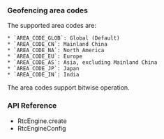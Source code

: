 <PlatformWrapper platform="android">

### Geofencing area codes

The supported area codes are:

    * `AREA_CODE_GLOB`: Global (Default)
    * `AREA_CODE_CN`: Mainland China
    * `AREA_CODE_NA`: North America
    * `AREA_CODE_EU`: Europe
    * `AREA_CODE_AS`: Asia, excluding Mainland China
    * `AREA_CODE_JP`: Japan
    * `AREA_CODE_IN`: India

The area codes support bitwise operation.

### API Reference

* <Link to = "{{global.API_REF_ANDROID_ROOT}}/class_irtcengine.html#api_irtcengine_initialize">RtcEngine.create</Link>

* <Link to = "{{global.API_REF_ANDROID_ROOT}}/rtc_api_data_type.html#class_rtcengineconfig">RtcEngineConfig</Link>

</PlatformWrapper>
